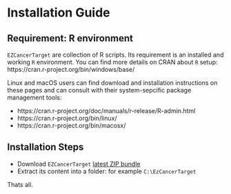 # Installation Guide

## Requirement: R environment

`EZCancerTarget` are collection of R scripts. Its requirement is an installed and working `R` environment. You can find more details on CRAN about `R` setup: https://cran.r-project.org/bin/windows/base/

Linux and macOS users can find download and installation instructions on these pages and can consult with their system-sepcific package management tools:

* https://cran.r-project.org/doc/manuals/r-release/R-admin.html
* https://cran.r-project.org/bin/linux/
* https://cran.r-project.org/bin/macosx/


## Installation Steps

* Download `EZCancerTarget` [latest ZIP bundle](https://github.com/cycle20/EZCancerTarget/archive/refs/heads/main.zip)
* Extract its content into a folder: for example `C:\EzCancerTarget`

Thats all.
